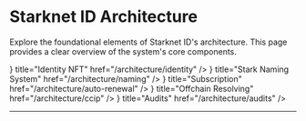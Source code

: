 # Starknet ID Architecture

Explore the foundational elements of Starknet ID's architecture. This page provides a clear overview of the system's core components.


<Cards>
  <Card
    icon={<LinkIcon />}
    title="Identity NFT"
    href="/architecture/identity"
  />
  <Card
    icon={<LinkIcon />}
    title="Stark Naming System"
    href="/architecture/naming"
  />
  <Card
    icon={<LinkIcon />}
    title="Subscription"
    href="/architecture/auto-renewal"
  />
  <Card
    icon={<LinkIcon />}
    title="Offchain Resolving"
    href="/architecture/ccip"
  />
  <Card
    icon={<LinkIcon />}
    title="Audits"
    href="/architecture/audits"
  />
</Cards>

---
